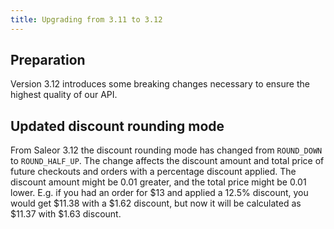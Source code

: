 ```yaml
---
title: Upgrading from 3.11 to 3.12
---
```


## Preparation

Version 3.12 introduces some breaking changes necessary to ensure the highest quality of our API.

## Updated discount rounding mode

From Saleor 3.12 the discount rounding mode has changed from `ROUND_DOWN` to `ROUND_HALF_UP`.
The change affects the discount amount and total price of future checkouts and orders with a percentage discount applied.
The discount amount might be 0.01 greater, and the total price might be 0.01 lower.
E.g. if you had an order for $13 and applied a 12.5% discount, you would get $11.38
with a $1.62 discount, but now it will be calculated as $11.37 with $1.63 discount.

